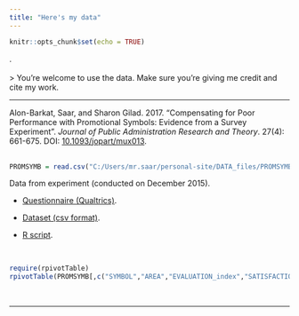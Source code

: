 ```yaml
---
title: "Here's my data"
---
```


```r
knitr::opts_chunk$set(echo = TRUE)
```

.
<br><br>
> You're welcome to use the data. Make sure you're giving me credit and cite my work.

---

Alon-Barkat, Saar, and Sharon Gilad. 2017. "Compensating for Poor Performance with Promotional Symbols: Evidence from a Survey Experiment". *Journal of Public Administration Research and Theory*. 27(4): 661-675. DOI: [10.1093/jopart/mux013](https://doi.org/10.1093/jopart/mux013).  
<br>
```r
PROMSYMB = read.csv("C:/Users/mr.saar/personal-site/DATA_files/PROMSYMB.csv")
```
Data from experiment (conducted on December 2015).
<br>

* [Questionnaire (Qualtrics)](https://github.com/saaralonbarkat/personal-site/raw/master/SAAR%20ALON%20BARKAT%20CV%207.9.17.pdf).

* [Dataset (csv format)](https://github.com/saaralonbarkat/personal-site/raw/master/SAAR%20ALON%20BARKAT%20CV%207.9.17.pdf).

* [R script](https://github.com/saaralonbarkat/personal-site/raw/master/SAAR%20ALON%20BARKAT%20CV%207.9.17.pdf).  

<br>


```r
require(rpivotTable)
rpivotTable(PROMSYMB[,c("SYMBOL","AREA","EVALUATION_index","SATISFACTION","TRUST")], rendererName="Table")
```
<br>


---

<br>







